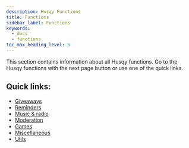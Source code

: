 ```yaml
---
description: Husqy Functions
title: Functions
sidebar_label: Functions
keywords:
  - docs
  - functions
toc_max_heading_level: 6
---
```


This section contains information about all Husqy functions. Go to the Husqy functions with the next page button or use one of the quick links.

## Quick links:

- [Giveaways](giveaways)
- [Reminders](reminders)
- [Music & radio](music-and-radio)
- [Moderation](moderation)
- [Games](games)
- [Miscellaneous](miscellaneous)
- [Utils](utils)
